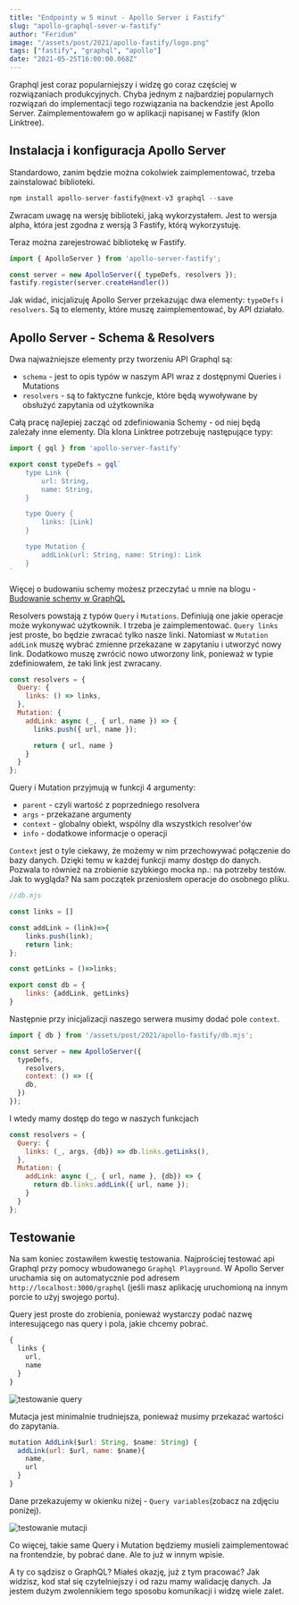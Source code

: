 ```yaml
---
title: "Endpointy w 5 minut - Apollo Server i Fastify"
slug: "apollo-graphql-sever-w-fastify"
author: "Feridum"
image: "/assets/post/2021/apollo-fastify/logo.png"
tags: ["fastify", "graphql", "apollo"]
date: "2021-05-25T16:00:00.068Z"
---
```


Graphql jest coraz popularniejszy i widzę go coraz częściej w rozwiązaniach produkcyjnych. Chyba jednym z najbardziej popularnych rozwiązań do implementacji tego rozwiązania na backendzie jest Apollo Server. Zaimplementowałem go w aplikacji napisanej w Fastify (klon Linktree).



## Instalacja i konfiguracja Apollo Server

Standardowo, zanim będzie można cokolwiek zaimplementować, trzeba zainstalować biblioteki.

```jsx
npm install apollo-server-fastify@next-v3 graphql --save
```

Zwracam uwagę na wersję biblioteki, jaką wykorzystałem. Jest to wersja alpha, która jest zgodna z wersją 3 Fastify, którą wykorzystuję.

Teraz można zarejestrować bibliotekę w Fastify.

```jsx
import { ApolloServer } from 'apollo-server-fastify';

const server = new ApolloServer({ typeDefs, resolvers });
fastify.register(server.createHandler())
```

Jak widać, inicjalizuję Apollo Server przekazując dwa elementy: `typeDefs` i `resolvers`. Są to elementy, które muszę zaimplementować, by API działało.

## Apollo Server - Schema & Resolvers

Dwa najważniejsze elementy przy tworzeniu API Graphql są: 

- `schema` - jest to opis typów w naszym API wraz z dostępnymi Queries i Mutations
- `resolvers` - są to faktyczne funkcje, które będą wywoływane by obsłużyć zapytania od użytkownika

Całą pracę najlepiej zacząć od zdefiniowania Schemy - od niej będą zależały inne elementy. Dla klona Linktree potrzebuję następujące typy:

```jsx
import { gql } from 'apollo-server-fastify'

export const typeDefs = gql`
    type Link {
        url: String,
        name: String,
    }

    type Query {
        links: [Link]
    }

    type Mutation {
        addLink(url: String, name: String): Link
    }
`
```

Więcej o budowaniu schemy możesz przeczytać u mnie na blogu - [Budowanie schemy w GraphQL](https://fsgeek.pl/post/graphql-wlasne-typy/)

Resolvers powstają z typów `Query` i `Mutations`. Definiują one jakie operacje może wykonywać użytkownik. I trzeba je zaimplementować. `Query links` jest proste, bo będzie zwracać tylko nasze linki. Natomiast w `Mutation addLink` muszę wybrać zmienne przekazane w zapytaniu i utworzyć nowy link. Dodatkowo muszę zwrócić nowo utworzony link, ponieważ w typie zdefiniowałem, że taki link jest zwracany.

```jsx
const resolvers = {
  Query: {
    links: () => links,
  },
  Mutation: {
    addLink: async (_, { url, name }) => {
      links.push({ url, name });

      return { url, name }
    }
  }
};
```

Query i Mutation przyjmują w funkcji 4 argumenty: 

- `parent` - czyli wartość z poprzedniego resolvera
- `args` - przekazane argumenty
- `context` - globalny obiekt, wspólny dla wszystkich resolver'ów
- `info` - dodatkowe informacje o operacji

`Context` jest o tyle ciekawy, że możemy w nim przechowywać połączenie do bazy danych. Dzięki temu w każdej funkcji mamy dostęp do danych. Pozwala to również na zrobienie szybkiego mocka np.: na potrzeby testów. Jak to wygląda? Na sam początek przeniosłem operacje do osobnego pliku. 

```jsx
//db.mjs

const links = []

const addLink = (link)=>{
    links.push(link);
    return link;
};

const getLinks = ()=>links;

export const db = {
    links: {addLink, getLinks}
}
```

Następnie przy inicjalizacji naszego serwera musimy dodać pole `context`.

```jsx
import { db } from '/assets/post/2021/apollo-fastify/db.mjs';

const server = new ApolloServer({
  typeDefs, 
	resolvers, 
	context: () => ({
    db,
  })
});
```

I wtedy mamy dostęp do tego w naszych funkcjach 

```jsx
const resolvers = {
  Query: {
    links: (_, args, {db}) => db.links.getLinks(),
  },
  Mutation: {
    addLink: async (_, { url, name }, {db}) => {
      return db.links.addLink({ url, name });
    }
  }
};
```

## Testowanie

Na sam koniec zostawiłem kwestię testowania. Najprościej testować api Graphql przy pomocy wbudowanego `Graphql Playground`. W Apollo Server uruchamia się on automatycznie pod adresem `http://localhost:3000/graphql` (jeśli masz aplikację uruchomioną na innym porcie to użyj swojego portu).

Query jest proste do zrobienia, ponieważ wystarczy podać nazwę interesującego nas query i pola, jakie chcemy pobrać.

```jsx
{
  links {
    url,
    name
  }
}
```

![testowanie query](/assets/post/2021/apollo-fastify/query.png)

Mutacja jest minimalnie trudniejsza, ponieważ musimy przekazać wartości do zapytania.

```jsx
mutation AddLink($url: String, $name: String) {
  addLink(url: $url, name: $name){
    name,
    url
  }
}
```

Dane przekazujemy w okienku niżej - `Query variables`(zobacz na zdjęciu poniżej).

![testowanie mutacji](/assets/post/2021/apollo-fastify/mutation.png)

Co więcej, takie same Query i Mutation będziemy musieli zaimplementować na frontendzie, by pobrać dane. Ale to już w innym wpisie.

A ty co sądzisz o GraphQL? Miałeś okazję, już z tym pracować? Jak widzisz, kod stał się czytelniejszy i od razu mamy walidację danych. Ja jestem dużym zwolennikiem tego sposobu komunikacji i widzę wiele zalet.
